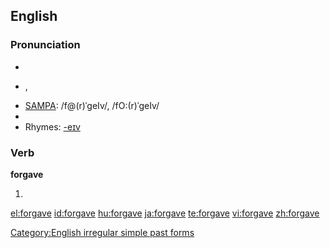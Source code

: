 ==English==

===Pronunciation===
* {{enPR|fər-gāv', fôr-gāv'}}
* {{IPA|/fə(r)ˈgeɪv/}}, {{IPAchar|/fɔː(r)ˈgeɪv/}}
* [[w:SAMPA|SAMPA]]: /f@(r)ˈgeIv/, /fO:(r)ˈgeIv/
* {{audio|en-us-forgave.ogg|Audio (US)}}
* Rhymes: [[Rhymes:English:-eɪv|-eɪv]]

===Verb===
'''forgave'''

# {{simple past of|forgive}}

[[Category:English irregular simple past forms]]

[[el:forgave]]
[[id:forgave]]
[[hu:forgave]]
[[ja:forgave]]
[[te:forgave]]
[[vi:forgave]]
[[zh:forgave]]